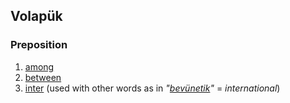 {{also|bévue}}
==Volapük==

===Preposition===
{{head|vo|preposition}}

# [[among]]
# [[between]]
# [[inter]] (used with other words as in '' "[[bevünetik]]" '' = ''international'')